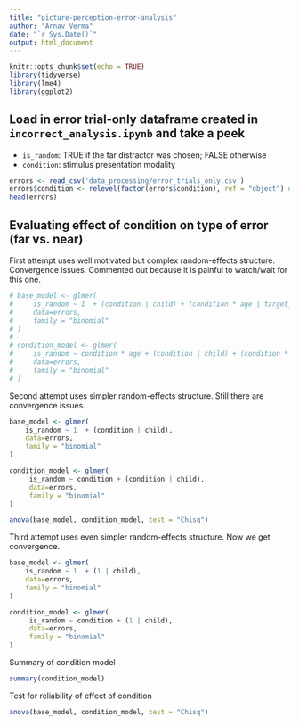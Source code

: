 ```yaml
---
title: "picture-perception-error-analysis"
author: "Arnav Verma"
date: "`r Sys.Date()`"
output: html_document
---
```


```r
knitr::opts_chunk$set(echo = TRUE)
library(tidyverse)
library(lme4)
library(ggplot2)
```

## Load in error trial-only dataframe created in `incorrect_analysis.ipynb` and take a peek
* `is_random`: TRUE if the far distractor was chosen; FALSE otherwise
* `condition`: stimulus presentation modality

```r
errors <- read_csv('data_processing/error_trials_only.csv')
errors$condition <- relevel(factor(errors$condition), ref = "object") # set object to the reference level
head(errors)
```


## Evaluating effect of condition on type of error (far vs. near)

First attempt uses well motivated but complex random-effects structure. Convergence issues. Commented out because it is painful to watch/wait for this one.

```r
# base_model <- glmer(
#     is_random ~ 1  + (condition | child) + (condition * age | target_word), 
#     data=errors, 
#     family = "binomial"
# )
# 
# condition_model <- glmer(
#     is_random ~ condition * age + (condition | child) + (condition * age | target_word), 
#     data=errors, 
#     family = "binomial"
# )

```

Second attempt uses simpler random-effects structure. Still there are convergence issues.

```r
base_model <- glmer(
    is_random ~ 1  + (condition | child), 
    data=errors, 
    family = "binomial"
)

condition_model <- glmer(
     is_random ~ condition + (condition | child), 
     data=errors, 
     family = "binomial"
)

anova(base_model, condition_model, test = "Chisq")
```
Third attempt uses even simpler random-effects structure. Now we get convergence.

```r
base_model <- glmer(
    is_random ~ 1  + (1 | child), 
    data=errors, 
    family = "binomial"
)

condition_model <- glmer(
     is_random ~ condition + (1 | child), 
     data=errors, 
     family = "binomial"
)

```
Summary of condition model
```r
summary(condition_model)
```


Test for reliability of effect of condition
```r
anova(base_model, condition_model, test = "Chisq")
```

